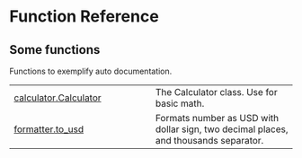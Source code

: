 # Function Reference {.doc .doc-index}

## Some functions

Functions to exemplify auto documentation.

| | |
| --- | --- |
| [calculator.Calculator](calculator.Calculator.qmd#my_project.calculator.Calculator) | The Calculator class. Use for basic math. |
| [formatter.to_usd](formatter.to_usd.qmd#my_project.formatter.to_usd) | Formats number as USD with dollar sign, two decimal places, and thousands separator. |